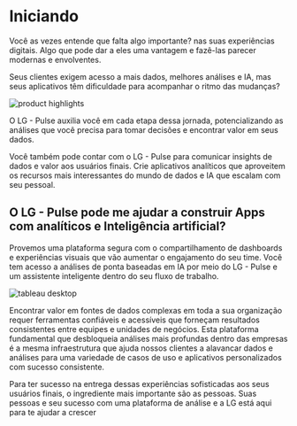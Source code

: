 # Iniciando

Você as vezes entende que <span className='text-orange-600 font-bold italic'>falta algo importante</span>? nas suas experiências digitais. Algo que pode dar a eles uma vantagem e
fazê-las parecer modernas e envolventes.

Seus clientes exigem acesso a <span className='text-emerald-600 font-bold italic'>mais dados, melhores análises e IA</span>, mas seus aplicativos têm dificuldade para acompanhar o ritmo das mudanças?

![product highlights](/img/superlogica/despesas.png)

O LG - Pulse auxilia você em cada etapa dessa jornada, potencializando as análises que você precisa para tomar
decisões e encontrar valor em seus dados.

Você também pode contar com o LG - Pulse para comunicar insights de dados e valor aos usuários finais. 
Crie aplicativos analíticos que aproveitem os recursos mais interessantes do mundo de <span className='text-indigo-600 font-bold italic'>dados e IA que escalam com seu pessoal</span>.

## O LG - Pulse pode me ajudar a construir Apps com analíticos e Inteligência artificial?

Provemos uma plataforma segura com o compartilhamento de dashboards e experiências visuais que vão aumentar o engajamento do seu time. 
Você tem acesso a análises de ponta baseadas em IA por meio do LG - Pulse e um assistente inteligente dentro do seu fluxo de trabalho. 

![tableau desktop](/img/superlogica/resultado.png)

Encontrar valor em fontes de dados complexas em toda a sua organização requer ferramentas confiáveis ​​e acessíveis que forneçam resultados consistentes entre equipes e unidades de negócios.
Esta plataforma fundamental que desbloqueia análises mais profundas dentro das empresas é a mesma infraestrutura que ajuda nossos clientes a alavancar dados e análises para uma variedade de casos de uso e aplicativos personalizados com sucesso consistente.

Para ter sucesso na entrega dessas experiências sofisticadas aos seus usuários finais, o ingrediente mais importante são as pessoas. Suas pessoas e seu sucesso com uma plataforma de análise e a LG está aqui para te ajudar a crescer
